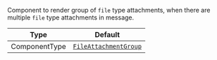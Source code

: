 Component to render group of `file` type attachments, when there are multiple `file` type attachments in message.

| Type          | Default                                                                      |
| ------------- | ---------------------------------------------------------------------------- |
| ComponentType | [`FileAttachmentGroup`](../../../../ui-components/file_attachment_group.mdx) |
